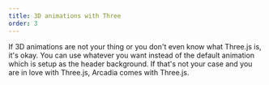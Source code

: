 ```yaml
---
title: 3D animations with Three
order: 3
---
```


If 3D animations are not your thing or you don't even know what Three.js is, it's okay. You can use whatever you want instead of the default animation which is setup as the header background. If that's not your case and you are in love with Three.js, Arcadia comes with Three.js.
